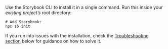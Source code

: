 Use the Storybook CLI to install it in a single command. Run this inside your _existing project’s_ root directory:

```shell
# Add Storybook:
npx sb init
```

If you run into issues with the installation, check the [Troubleshooting section](#troubleshooting) below for guidance on how to solve it.
